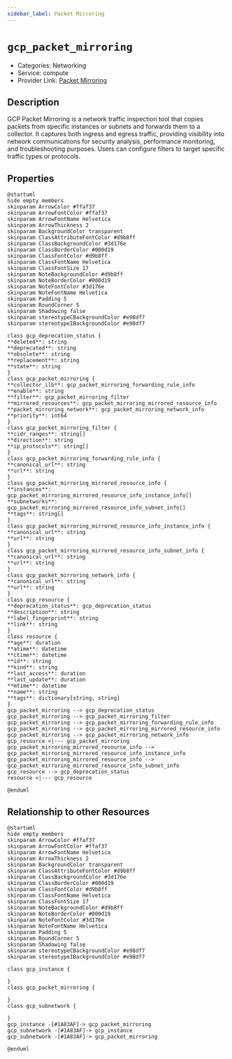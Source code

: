 ```yaml
---
sidebar_label: Packet Mirroring
---
```


# `gcp_packet_mirroring`

- Categories: Networking
- Service: compute
- Provider Link: [Packet Mirroring](https://cloud.google.com/vpc/docs/packet-mirroring)

## Description

GCP Packet Mirroring is a network traffic inspection tool that copies packets from specific instances or subnets and forwards them to a collector. It captures both ingress and egress traffic, providing visibility into network communications for security analysis, performance monitoring, and troubleshooting purposes. Users can configure filters to target specific traffic types or protocols.

## Properties

<ZoomPanPinch>

```kroki imgType="plantuml" imgAlt="Diagram of Packet Mirroring data model"
@startuml
hide empty members
skinparam ArrowColor #ffaf37
skinparam ArrowFontColor #ffaf37
skinparam ArrowFontName Helvetica
skinparam ArrowThickness 2
skinparam BackgroundColor transparent
skinparam ClassAttributeFontColor #d9b8ff
skinparam ClassBackgroundColor #3d176e
skinparam ClassBorderColor #000d19
skinparam ClassFontColor #d9b8ff
skinparam ClassFontName Helvetica
skinparam ClassFontSize 17
skinparam NoteBackgroundColor #d9b8ff
skinparam NoteBorderColor #000d19
skinparam NoteFontColor #3d176e
skinparam NoteFontName Helvetica
skinparam Padding 5
skinparam RoundCorner 5
skinparam Shadowing false
skinparam stereotypeCBackgroundColor #e98df7
skinparam stereotypeIBackgroundColor #e98df7

class gcp_deprecation_status {
**deleted**: string
**deprecated**: string
**obsolete**: string
**replacement**: string
**state**: string
}
class gcp_packet_mirroring {
**collector_ilb**: gcp_packet_mirroring_forwarding_rule_info
**enable**: string
**filter**: gcp_packet_mirroring_filter
**mirrored_resources**: gcp_packet_mirroring_mirrored_resource_info
**packet_mirroring_network**: gcp_packet_mirroring_network_info
**priority**: int64
}
class gcp_packet_mirroring_filter {
**cidr_ranges**: string[]
**direction**: string
**ip_protocols**: string[]
}
class gcp_packet_mirroring_forwarding_rule_info {
**canonical_url**: string
**url**: string
}
class gcp_packet_mirroring_mirrored_resource_info {
**instances**: gcp_packet_mirroring_mirrored_resource_info_instance_info[]
**subnetworks**: gcp_packet_mirroring_mirrored_resource_info_subnet_info[]
**tags**: string[]
}
class gcp_packet_mirroring_mirrored_resource_info_instance_info {
**canonical_url**: string
**url**: string
}
class gcp_packet_mirroring_mirrored_resource_info_subnet_info {
**canonical_url**: string
**url**: string
}
class gcp_packet_mirroring_network_info {
**canonical_url**: string
**url**: string
}
class gcp_resource {
**deprecation_status**: gcp_deprecation_status
**description**: string
**label_fingerprint**: string
**link**: string
}
class resource {
**age**: duration
**atime**: datetime
**ctime**: datetime
**id**: string
**kind**: string
**last_access**: duration
**last_update**: duration
**mtime**: datetime
**name**: string
**tags**: dictionary[string, string]
}
gcp_packet_mirroring --> gcp_deprecation_status
gcp_packet_mirroring --> gcp_packet_mirroring_filter
gcp_packet_mirroring --> gcp_packet_mirroring_forwarding_rule_info
gcp_packet_mirroring --> gcp_packet_mirroring_mirrored_resource_info
gcp_packet_mirroring --> gcp_packet_mirroring_network_info
gcp_resource <|--- gcp_packet_mirroring
gcp_packet_mirroring_mirrored_resource_info --> gcp_packet_mirroring_mirrored_resource_info_instance_info
gcp_packet_mirroring_mirrored_resource_info --> gcp_packet_mirroring_mirrored_resource_info_subnet_info
gcp_resource --> gcp_deprecation_status
resource <|--- gcp_resource

@enduml
```

</ZoomPanPinch>

## Relationship to other Resources

<ZoomPanPinch>

```kroki imgType="plantuml" imgAlt="Diagram of Packet Mirroring resource relationships"
@startuml
hide empty members
skinparam ArrowColor #ffaf37
skinparam ArrowFontColor #ffaf37
skinparam ArrowFontName Helvetica
skinparam ArrowThickness 2
skinparam BackgroundColor transparent
skinparam ClassAttributeFontColor #d9b8ff
skinparam ClassBackgroundColor #3d176e
skinparam ClassBorderColor #000d19
skinparam ClassFontColor #d9b8ff
skinparam ClassFontName Helvetica
skinparam ClassFontSize 17
skinparam NoteBackgroundColor #d9b8ff
skinparam NoteBorderColor #000d19
skinparam NoteFontColor #3d176e
skinparam NoteFontName Helvetica
skinparam Padding 5
skinparam RoundCorner 5
skinparam Shadowing false
skinparam stereotypeCBackgroundColor #e98df7
skinparam stereotypeIBackgroundColor #e98df7

class gcp_instance {

}
class gcp_packet_mirroring {

}
class gcp_subnetwork {

}
gcp_instance -[#1A83AF]-> gcp_packet_mirroring
gcp_subnetwork -[#1A83AF]-> gcp_instance
gcp_subnetwork -[#1A83AF]-> gcp_packet_mirroring

@enduml
```

</ZoomPanPinch>
